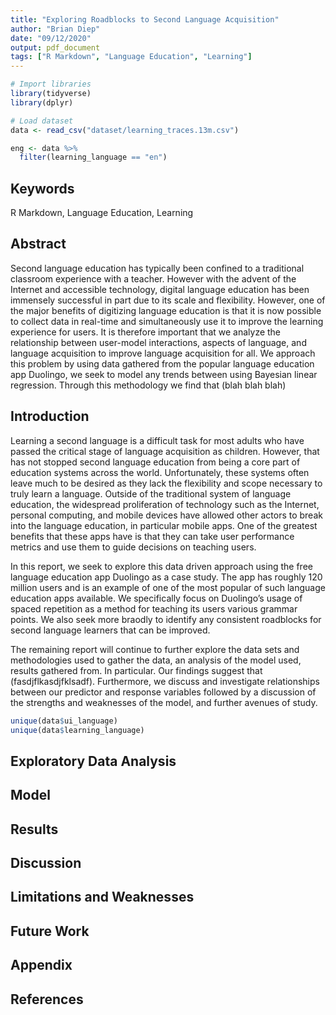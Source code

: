 ```yaml
---
title: "Exploring Roadblocks to Second Language Acquisition"
author: "Brian Diep"
date: "09/12/2020"
output: pdf_document
tags: ["R Markdown", "Language Education", "Learning"]
---
```


```r

# Import libraries
library(tidyverse)
library(dplyr)

# Load dataset
data <- read_csv("dataset/learning_traces.13m.csv")

eng <- data %>%
  filter(learning_language == "en")


```

## Keywords

R Markdown, Language Education, Learning

## Abstract

  Second language education has typically been confined to a traditional classroom experience with a teacher. However with the advent of the Internet and accessible technology, digital language education has been immensely successful in part due to its scale and flexibility. However, one of the major benefits of digitizing language education is that it is now possible to collect data in real-time and simultaneously use it to improve the learning experience for users. It is therefore important that we analyze the relationship between user-model interactions, aspects of language, and language acquisition to improve language acquisition for all. We approach this problem by using data gathered from the popular language education app Duolingo, we seek to model any trends between using Bayesian linear regression. Through this methodology we find that (blah blah blah)

  
## Introduction

  Learning a second language is a difficult task for most adults who have passed the critical stage of language acquisition as children. However, that has not stopped second language education from being a core part of education systems across the world. Unfortunately, these systems often leave much to be desired as they lack the flexibility and scope necessary to truly learn a language. Outside of the traditional system of language education, the widespread proliferation of technology such as the Internet, personal computing, and mobile devices have allowed other actors to break into the language education, in particular mobile apps. One of the greatest benefits that these apps have is that they can take user performance metrics and use them to guide decisions on teaching users.
  
  In this report, we seek to explore this data driven approach using the free language education app Duolingo as a case study. The app has roughly 120 million users and is an example of one of the most popular of such language education apps available. We specifically focus on Duolingo's usage of spaced repetition as a method for teaching its users various grammar points. We also seek more braodly to identify any consistent roadblocks for second language learners that can be improved.

  The remaining report will continue to further explore the data sets and methodologies used to gather the data, an analysis of the model used, results gathered from.  In particular. Our findings suggest that (fasdjflkasdjfklsadf). Furthermore, we discuss and investigate relationships between our predictor and response variables followed by a discussion of the strengths and weaknesses of the model, and further avenues of study. 

```r
unique(data$ui_language)
unique(data$learning_language)
```

## Exploratory Data Analysis

## Model

## Results

## Discussion

## Limitations and Weaknesses

## Future Work

## Appendix

## References
